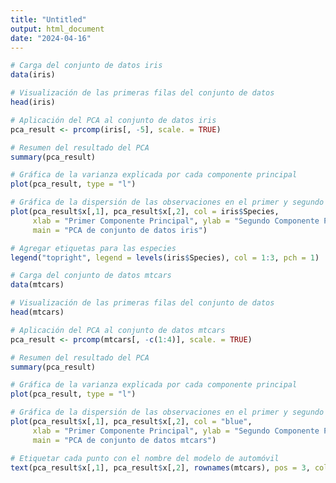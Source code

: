```yaml
---
title: "Untitled"
output: html_document
date: "2024-04-16"
---
```


```r
# Carga del conjunto de datos iris
data(iris)

# Visualización de las primeras filas del conjunto de datos
head(iris)

# Aplicación del PCA al conjunto de datos iris
pca_result <- prcomp(iris[, -5], scale. = TRUE)

# Resumen del resultado del PCA
summary(pca_result)

# Gráfica de la varianza explicada por cada componente principal
plot(pca_result, type = "l")

# Gráfica de la dispersión de las observaciones en el primer y segundo componente principal
plot(pca_result$x[,1], pca_result$x[,2], col = iris$Species, 
     xlab = "Primer Componente Principal", ylab = "Segundo Componente Principal",
     main = "PCA de conjunto de datos iris")

# Agregar etiquetas para las especies
legend("topright", legend = levels(iris$Species), col = 1:3, pch = 1)

```
```r
# Carga del conjunto de datos mtcars
data(mtcars)

# Visualización de las primeras filas del conjunto de datos
head(mtcars)

# Aplicación del PCA al conjunto de datos mtcars
pca_result <- prcomp(mtcars[, -c(1:4)], scale. = TRUE)

# Resumen del resultado del PCA
summary(pca_result)

# Gráfica de la varianza explicada por cada componente principal
plot(pca_result, type = "l")

# Gráfica de la dispersión de las observaciones en el primer y segundo componente principal
plot(pca_result$x[,1], pca_result$x[,2], col = "blue", 
     xlab = "Primer Componente Principal", ylab = "Segundo Componente Principal",
     main = "PCA de conjunto de datos mtcars")

# Etiquetar cada punto con el nombre del modelo de automóvil
text(pca_result$x[,1], pca_result$x[,2], rownames(mtcars), pos = 3, col = "red")
```

